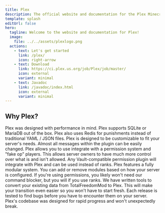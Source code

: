 ```yaml
---
title: Plex
description: The official website and documentation for the Plex Minecraft Plugin
template: splash
editUrl: false
hero:
  tagline: Welcome to the website and documentation for Plex!
  image:
    file: ../../assets/plexlogo.png
  actions:
    - text: Let's get started
      link: /plex/
      icon: right-arrow
    - text: Download
      link: https://ci.plex.us.org/job/Plex/job/master/
      icon: external
      variant: minimal
    - text: Javadoc
      link: /javadoc/index.html
      icon: external
      variant: minimal
---
```



## Why Plex?

<CardGrid>
    <Card title="Performance Oriented" icon="rocket">
        Plex was designed with performance in mind. Plex supports SQLite or MariaDB out of the box. Plex also uses Redis
        for punishments instead of traditional YAML / JSON files.
    </Card>
    <Card title="Fully Customizable" icon="setting">
        Plex is designed to be customizable to fit your server's needs. Almost all messages within the plugin can be
        easily changed.
    </Card>
    <Card title="Permissions" icon="list-format">
        Plex allows you to use integrate with a permission system and "fake op" players. This allows server owners to
        have much more control over what is and isn't allowed. Any Vault-compatible permission plugin will integrate
        with Plex and can be used instead of ranks.
    </Card>
    <Card title="Modular" icon="cloud-download">
        Plex features a fully modular system. You can add or remove modules based on how your server is configured. If
        you're using permissions, you likely won't need our command blocker, but you will if you use ranks.
    </Card>
    <Card title="Converters" icon="random">
        We have written tools to convert your existing data from TotalFreedomMod to Plex. This will make your transition
        even easier so you won't have to start fresh.
    </Card>
    <Card title="Quality Control" icon="sun">
        Each release is tested to find bugs before you have to encounter them on your server. Plex's codebase was
        designed for rapid progress and won't unexpectedly break.
    </Card>
</CardGrid>